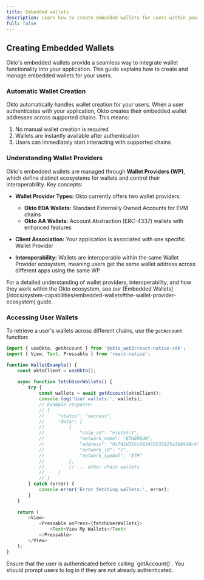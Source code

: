 ```yaml
---
title: Embedded wallets
description: Learn how to create embedded wallets for users within your application using the Okto SDK.
full: false
---
```


## Creating Embedded Wallets

Okto's embedded wallets provide a seamless way to integrate wallet functionality into your application. This guide explains how to create and manage embedded wallets for your users.

### Automatic Wallet Creation

Okto automatically handles wallet creation for your users. When a user authenticates with your application, Okto creates their embedded wallet addresses across supported chains. This means:

1. No manual wallet creation is required
2. Wallets are instantly available after authentication
3. Users can immediately start interacting with supported chains

### Understanding Wallet Providers

Okto's embedded wallets are managed through **Wallet Providers (WP)**, which define distinct ecosystems for wallets and control their interoperability. Key concepts:

- **Wallet Provider Types:** Okto currently offers two wallet providers:
  - **Okto EOA Wallets:** Standard Externally Owned Accounts for EVM chains
  - **Okto AA Wallets:** Account Abstraction (ERC-4337) wallets with enhanced features

- **Client Association:** Your application is associated with one specific Wallet Provider
- **Interoperability:** Wallets are interoperable within the same Wallet Provider ecosystem, meaning users get the same wallet address across different apps using the same WP

<Callout title="Learn More">
For a detailed understanding of wallet providers, interoperability, and how they work within the Okto ecosystem, see our [Embedded Wallets](/docs/system-capabilities/embedded-wallets#the-wallet-provider-ecosystem) guide.
</Callout>

### Accessing User Wallets

To retrieve a user's wallets across different chains, use the `getAccount` function:

```typescript
import { useOkto, getAccount } from '@okto_web3/react-native-sdk';
import { View, Text, Pressable } from 'react-native';

function WalletExample() {
    const oktoClient = useOkto();
    
    async function fetchUserWallets() {
        try {
            const wallets = await getAccount(oktoClient);
            console.log('User wallets:', wallets);
            // Example response:
            // {
            //     "status": "success",
            //     "data": [
            //         {
            //             "caip_id": "eip155:1",
            //             "network_name": "ETHEREUM",
            //             "address": "0x742d35Cc6634C0532925a3b844Bc454e4438f44e",
            //             "network_id": "1",
            //             "network_symbol": "ETH"
            //         },
            //         // ... other chain wallets
            //     ]
            // }
        } catch (error) {
            console.error('Error fetching wallets:', error);
        }
    }
    
    return (
        <View>
            <Pressable onPress={fetchUserWallets}>
                <Text>View My Wallets</Text>
            </Pressable>
        </View>
    );
}
```

<Callout title="Note">
Ensure that the user is authenticated before calling `getAccount()`. You should prompt users to log in if they are not already authenticated.
</Callout>
